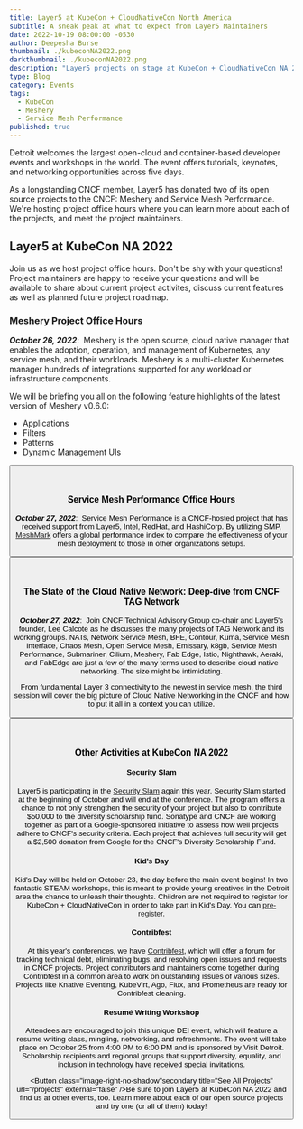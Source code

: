 ```yaml
---
title: Layer5 at KubeCon + CloudNativeCon North America
subtitle: A sneak peak at what to expect from Layer5 Maintainers
date: 2022-10-19 08:00:00 -0530
author: Deepesha Burse
thumbnail: ./kubeconNA2022.png
darkthumbnail: ./kubeconNA2022.png
description: "Layer5 projects on stage at KubeCon + CloudNativeCon NA 2022"
type: Blog
category: Events
tags:
  - KubeCon
  - Meshery
  - Service Mesh Performance
published: true
---
```




<BlogWrapper>
<p>
  Detroit welcomes the largest open-cloud and container-based developer events and workshops in the world. The event offers tutorials, keynotes, and networking opportunities across five days.
</p>
<div class="intro">
  <p>
    As a longstanding CNCF member, Layer5 has donated two of its open source projects to the CNCF: <Link to="/cloud-native-management/meshery">Meshery</Link> and Service Mesh Performance. We're hosting project office hours where you can learn more about each of the projects, and meet the project maintainers. 
  </p>
</div>

<h2><Link to="/community/events/kubecon-cloudnative-north-america-2022">Layer5 at KubeCon NA 2022</Link></h2>

Join us as we host project office hours. Don't be shy with your questions! Project maintainers are happy to receive your questions and will be available to share about current project activites, discuss current features as well as  planned future project roadmap. 

<h3>Meshery Project Office Hours</h3>
<p>
  <h5 style="display:inline;">October 26, 2022</h5>:&nbsp; <Link to="/cloud-native-management/meshery">Meshery</Link> is the open source, cloud native manager that enables the adoption, operation, and management of Kubernetes, any service mesh, and their workloads. Meshery is a multi-cluster Kubernetes manager hundreds of <Link to="/cloud-native-management/meshery/integrations">integrations</Link> supported for any workload or infrastructure components.
</p>
  
<p> 
  We will be briefing you all on the following feature highlights of the latest version of Meshery v0.6.0:
  <ul>
    <li> Applications</li>
    <li> Filters</li>
    <li> Patterns</li>
    <li> Dynamic Management UIs</li>
  </ul>
</p>
<p class="text-centre">
  <Button secondary title="RSVP for Meshery project office hours" url="https://community.cncf.io/j/8pgn8we7gg8mg/" external="true" />
</p>
<br />

<h3>Service Mesh Performance Office Hours</h3>
<p>
  <h5 style="display:inline;">October 27, 2022</h5>:&nbsp; <Link to="/projects/service-mesh-performance">Service Mesh Performance</Link> is a CNCF-hosted project that has received support from Layer5, Intel, RedHat, and HashiCorp. By utilizing SMP, <a href="https://smp-spec.io/meshmark">MeshMark</a> offers a global performance index to compare the effectiveness of your mesh deployment to those in other organizations setups.
</p>
<p class="text-centre">
  <Button secondary title="RSVP for Service Mesh Performance Project Office Hours" url="​https://community.cncf.io/j/ge5ft6dxm3ac5" external="true" />
</p>
<br />

<h3>The State of the Cloud Native Network: Deep-dive from CNCF TAG Network</h3>
<p>
  <h5 style="display:inline;">October 27, 2022</h5>:&nbsp; Join CNCF Technical Advisory Group co-chair and Layer5's founder, <Link to="/community/members/lee-calcote">Lee Calcote</Link> as he discusses the many projects of TAG Network and its working groups. NATs, Network Service Mesh, BFE, Contour, Kuma, Service Mesh Interface, Chaos Mesh, Open Service Mesh, Emissary, k8gb, Service Mesh Performance, Submariner, Cilium, Meshery, Fab Edge, Istio, Nighthawk, Aeraki, and FabEdge are just a few of the many terms used to describe cloud native networking. The size might be intimidating.
</p>
<p>
  From fundamental Layer 3 connectivity to the newest in service mesh, the third session will cover the big picture of Cloud Native Networking in the CNCF and how to put it all in a context you can utilize.
</p>
<p class="text-centre">
  <Button secondary title="RSVP for the State of the Cloud Native Network talk" url="https://sched.co/1BZJl" external="true" />
</p>
<br />
<h3>Other Activities at KubeCon NA 2022</h3>

<h4>Security Slam</h4>
<p>
  Layer5 is participating in the <a href="https://events.linuxfoundation.org/kubecon-cloudnativecon-north-america/attend/experiences/#security-slam">Security Slam</a> again this year. Security Slam started at the beginning of October and will end at the conference. The program offers a chance to not only strengthen the security of your project but also to contribute $50,000 to the diversity scholarship fund. Sonatype and CNCF are working together as part of a Google-sponsored initiative to assess how well projects adhere to CNCF's security criteria. Each project that achieves full security will get a $2,500 donation from Google for the CNCF's Diversity Scholarship Fund.
</p>

<h4>Kid’s Day</h4>
<p>
  Kid's Day will be held on October 23, the day before the main event begins! In two fantastic STEAM workshops, this is meant to provide young creatives in the Detroit area the chance to unleash their thoughts. Children are not required to register for KubeCon + CloudNativeCon in order to take part in Kid's Day. You can <a href="https://docs.google.com/forms/d/e/1FAIpQLSfVosJ43gSGC_d2Uenxe4vjdihHENwfSL5-acLZljxKgvyKyg/viewform">pre-register</a>.
</p>

<h4>Contribfest</h4>
<p>
  At this year's conferences, we have <a href="https://kccncna2022.sched.com/overview/type/ContribFest?iframe=no">Contribfest</a>, which will offer a forum for tracking technical debt, eliminating bugs, and resolving open issues and requests in CNCF projects. Project contributors and maintainers come together during Contribfest in a common area to work on outstanding issues of various sizes. Projects like Knative Eventing, KubeVirt, Ago, Flux, and Prometheus are ready for Contribfest cleaning. 
</p>

<h4>Resumé Writing Workshop</h4>
<p>
  Attendees are encouraged to join this unique DEI event, which will feature a resume writing class, mingling, networking, and refreshments. The event will take place on October 25 from 4:00 PM to 6:00 PM and is sponsored by Visit Detroit. Scholarship recipients and regional groups that support diversity, equality, and inclusion in technology have received special invitations.
</p>

<Button class="image-right-no-shadow"secondary title="See All Projects" url="/projects" external="false" />Be sure to join Layer5 at KubeCon NA 2022 and find us at other <Link to="/community/events/">events</Link>, too. Learn more about each of our <Link to="/projects">open source projects</Link> and try one (or all of them) today! 
</BlogWrapper>
